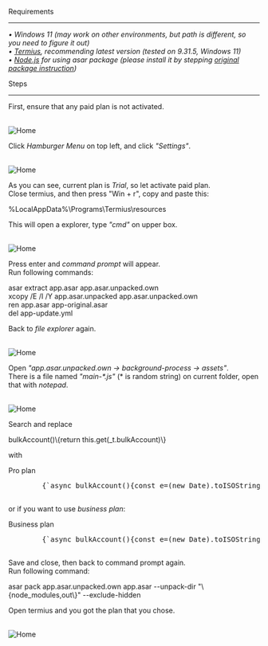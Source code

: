 <p className="text-6xl" style={{ fontVariant: "small-caps" }}>Requirements</p>

<hr style={{ margin: "10px 0", border: "none", borderTop: "1px solid #ffffff" }} />

<em>
 • Windows 11 (may work on other environments, but path is different, so you need to figure it out) <br/>
 • <a href="https://termius.com/download/windows" target="_blank" className="text-blue-600 hover:underline">Termius</a>, recommending latest version (tested on 9.31.5, Windows 11) <br/>
 • <a href="https://nodejs.org/en/" target="_blank" className="text-blue-600 hover:underline">Node.js</a> for using asar package (please install it by stepping <a href="https://www.npmjs.com/package/@electron/asar" target="_blank" className="text-blue-600 hover:underline">original package instruction</a>)
</em>

<p className="text-5xl mt-8" style={{ fontVariant: "small-caps" }}>Steps</p>

<hr style={{ margin: "10px 0", border: "none", borderTop: "1px solid #ffffff" }} />

First, ensure that any paid plan is not activated.

<br/>![Home](pages/TermiusProPlusPlanCracker/english/images/1.png) <br/>

Click <i>Hamburger Menu</i> on top left, and click <i>"Settings"</i>.

<br/>![Home](pages/TermiusProPlusPlanCracker/english/images/2.png) <br/>

As you can see, current plan is <i>Trial</i>, so let activate paid plan. <br/>
Close termius, and then press "Win + r", copy and paste this:

<div className="block text-center my-4 copyable">
    %LocalAppData%\Programs\Termius\resources
</div>

This will open a explorer, type <i>"cmd"</i> on upper box.

<br/>![Home](pages/TermiusProPlusPlanCracker/english/images/3.png) <br/>

Press enter and <i>command prompt</i> will appear. <br/>
Run following commands:

<div className="block text-center my-4 copyable">
    asar extract app.asar app.asar.unpacked.own <br/>
    xcopy /E /I /Y app.asar.unpacked app.asar.unpacked.own <br/>
    ren app.asar app-original.asar <br/>
    del app-update.yml <br/>
</div>

Back to <i>file explorer</i> again.

<br/>![Home](pages/TermiusProPlusPlanCracker/english/images/4.png) <br/>

Open <i>"app.asar.unpacked.own -> background-process -> assets"</i>. <br/>
There is a file named <i>"main-*.js"</i> (\* is random string) on current folder, open that with <i>notepad</i>.

<br/>![Home](pages/TermiusProPlusPlanCracker/english/images/5.png) <br/>

Search and replace 

<div className="block text-center my-4 copyable">
    bulkAccount()\{return this.get(_t.bulkAccount)\}
</div>

with

<div className="relative border-1 border-white rounded-lg p-5 mt-4 mb-4">
    <span className="absolute -top-3 left-4 bg-black px-2 text-white">
        Pro plan
    </span>
    <pre className="overflow-x-auto whitespace-pre text-white font-mono text-m copyable">
        {`async bulkAccount(){const e=(new Date).toISOString().slice(0,-5);return{account:{authorized_features:{show_trial_section:!1,show_subscription_section:!0,show_github_account_section:!1},pro_mode:!0,need_to_update_subscription:!1,current_period:{from:"2025-09-24T16:10:21",until:"2099-01-01T00:00:00"},plan_type:"Premium",user_type:"Premium",expired_screen_type:null},student:null,trial:null,personal_subscription:{now:e,status:"SUCCESS",platform:"stripe",current_period:{from:"2025-09-24T16:10:21",until:"2099-01-01T00:00:00"},revokable:!0,refunded:!1,cancelable:!0,reactivatable:!1,currency:"usd",created_at:"2025-09-24T16:10:21",updated_at:e,valid_until:"2099-01-01T00:00:00",auto_renew:!0,price:12,verbose_plan_name:"Termius Pro Monthly",plan_type:"SINGLE",is_expired:!1},access_objects:[{period:{start:"2025-09-24T16:10:21",end:"2099-01-01T00:00:00"},title:"Pro"}]}}`}
    </pre>
</div>

or if you want to use <i>business plan</i>:

<div className="relative border-1 border-white rounded-lg p-5 mt-4 mb-4">
    <span className="absolute -top-3 left-4 bg-black px-2 text-white">
        Business plan
    </span>
    <pre className="overflow-x-auto whitespace-pre text-white font-mono text-m copyable">
        {`async bulkAccount(){const e=(new Date).toISOString().slice(0,-5);return{account:{authorized_features:{show_trial_section:!1,show_subscription_section:!0,show_github_account_section:!1},pro_mode:!0,need_to_update_subscription:!1,current_period:{from:"2025-09-24T16:10:21",until:"2099-01-01T00:00:00"},plan_type:"Premium",user_type:"Premium",expired_screen_type:null},student:null,trial:null,personal_subscription:{now:e,status:"SUCCESS",platform:"stripe",current_period:{from:"2025-09-24T16:10:21",until:"2099-01-01T00:00:00"},revokable:!0,refunded:!1,cancelable:!0,reactivatable:!1,currency:"usd",created_at:"2025-09-24T16:10:21",updated_at:e,valid_until:"2099-01-01T00:00:00",auto_renew:!0,price:360,verbose_plan_name:"Termius Business Monthly",plan_type:"TEAM_BUSINESS",is_expired:!1},access_objects:[{period:{start:"2025-09-24T16:10:21",end:"2099-01-01T00:00:00"},title:"Business"}]}}`}
    </pre>
</div>

Save and close, then back to command prompt again. <br/>
Run following command:

<div className="block text-center my-4 copyable">
    asar pack app.asar.unpacked.own app.asar --unpack-dir "\{node_modules,out\}" --exclude-hidden
</div>

Open termius and you got the plan that you chose.

<br/>![Home](pages/TermiusProPlusPlanCracker/english/images/6.png)
